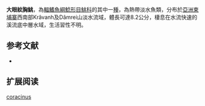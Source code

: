 {{Speciesbox
| name = 大眼紋胸鮡
| status = DD
| status_system = IUCN3.1
| image = 
| image_width = 250px
| genus = Glyptothorax
| species = coracinus
| authority = Ng & Rainboth, 2008
| synonyms = 
}}
'''大眼紋胸鮡'''，為[[輻鰭魚綱|輻鰭魚綱]][[鯰形目|鯰形目]][[鮡科|鮡科]]的其中一[[種|種]]，為熱帶淡水魚類，分布於[[亞洲|亞洲]][[柬埔寨|柬埔寨]]西南部Krâvanh及Dâmrei山淡水流域，體長可達8.2公分，棲息在水流快速的溪流底中層水域，生活習性不明。

==参考文献==
*{{FishBase_species|genus=Glyptothorax|species=coracinus|year=2015|month=3}}

== 扩展阅读 ==
{{refbegin}}
{{wikispecies-inline|Glyptothorax coracinus|大眼紋胸鮡}}
{{refend}}
{{Taxonbar|from=Q6431802}}

[[Category:纹胸鮡属|coracinus]]